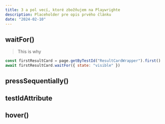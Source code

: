 ```yaml
---
title: 3 a pol vecí, ktoré zbožňujem na Playwrighte
description: Placeholder pre opis prvého článku
date: "2024-02-10"
---
```


## waitFor()

> This is why

```js
const firstResultCard = page.getByTestId("ResultCardWrapper").first()
await firstResultCard.waitFor({ state: "visible" })
```

## pressSequentially()

## testIdAttribute

## hover()